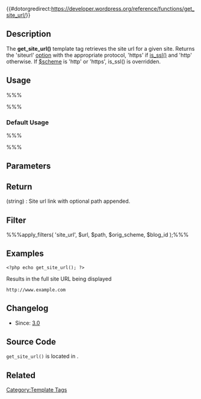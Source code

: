 {{#dotorgredirect:https://developer.wordpress.org/reference/functions/get_site_url/}}

{{Languages|
{{en|Template Tags/get_site_url}}
{{ja|テンプレートタグ/get_site_url}}
}}

== Description ==

The '''get_site_url()''' template tag retrieves the site url for a given site. Returns the 'siteurl' [[Option Reference|option]] with the appropriate protocol,  'https' if [[Function Reference/is_ssl|is_ssl()]] and 'http' otherwise. If [[#Parameters|$scheme]] is 'http' or 'https', is_ssl() is overridden.

== Usage ==

%%%<?php get_site_url( $blog_id, $path, $scheme ); ?>%%%

=== Default Usage ===

%%%<?php echo get_site_url(); ?>%%%

== Parameters ==

{{Parameter|$blog_id|integer|Blog ID.|optional|current blog}}
{{Parameter|$path|string|Path relative to the site url.|optional}}
{{Parameter|$scheme|string|Scheme to give the site url context. Currently 'http', 'https', 'login', 'login_post', 'admin' or 'relative'.|optional|null}}

== Return ==

; (string) : Site url link with optional path appended.

== Filter ==

%%%apply_filters( 'site_url', $url, $path, $orig_scheme, $blog_id );%%%

== Examples ==
<pre>
<?php echo get_site_url(); ?>
</pre>
Results in the full site URL being displayed
<pre>
http://www.example.com
</pre>

== Changelog ==

* Since: [[Version 3.0|3.0]]

== Source Code ==

<code>get_site_url()</code> is located in {{Trac|wp-includes/link-template.php}}.

== Related ==

{{Tag Footer}}

[[Category:Template Tags]]